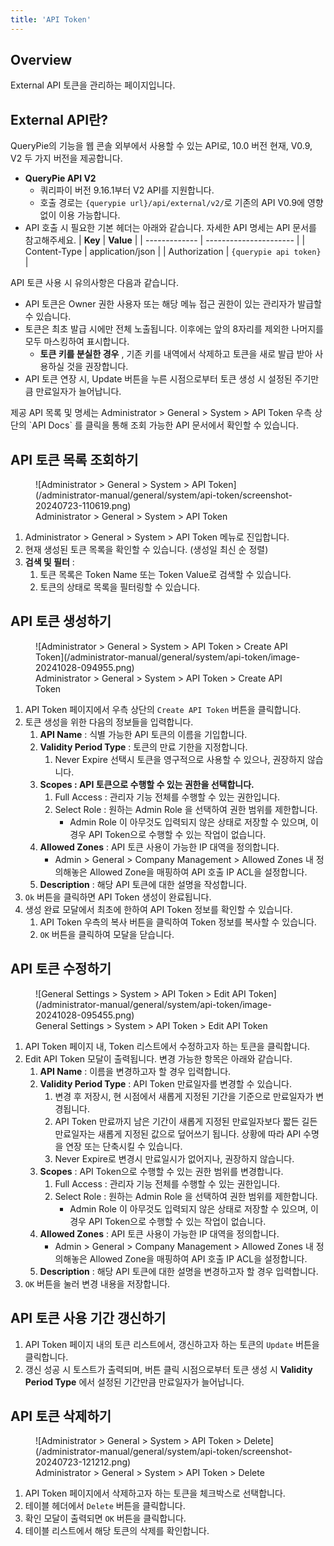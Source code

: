 ```yaml
---
title: 'API Token'
---
```



## Overview

External API 토큰을 관리하는 페이지입니다.


## External API란?

QueryPie의 기능을 웹 콘솔 외부에서 사용할 수 있는 API로, 10.0 버전 현재, V0.9, V2 두 가지 버전을 제공합니다.

*  **QueryPie API V2** 
    * 쿼리파이 버전 9.16.1부터 V2 API를 지원합니다.
    * 호출 경로는 `{querypie url}/api/external/v2/`로 기존의 API V0.9에 영향 없이 이용 가능합니다. 
* API 호출 시 필요한 기본 헤더는 아래와 같습니다. 자세한 API 명세는 API 문서를 참고해주세요.
|  **Key**      |  **Value**             |
| ------------- | ---------------------- |
| Content-Type  | application/json       |
| Authorization | `{querypie api token}` |

API 토큰 사용 시 유의사항은 다음과 같습니다.

* API 토큰은 Owner 권한 사용자 또는 해당 메뉴 접근 권한이 있는 관리자가 발급할 수 있습니다.
* 토큰은 최초 발급 시에만 전체 노출됩니다. 이후에는 앞의 8자리를 제외한 나머지를 모두 마스킹하여 표시합니다. 
    *  **토큰 키를 분실한 경우** , 기존 키를 내역에서 삭제하고 토큰을 새로 발급 받아 사용하실 것을 권장합니다. 
* API 토큰 연장 시, Update 버튼을 누른 시점으로부터 토큰 생성 시 설정된 주기만큼 만료일자가 늘어납니다. 

<Callout type="info">
제공 API 목록 및 명세는 Administrator &gt; General &gt; System &gt; API Token 우측 상단의 `API Docs` 를 클릭을 통해 조회 가능한 API 문서에서 확인할 수 있습니다.
</Callout>


## API 토큰 목록 조회하기

<figure data-layout="center" data-align="center">
![Administrator &gt; General &gt; System &gt; API Token](/administrator-manual/general/system/api-token/screenshot-20240723-110619.png)
<figcaption>
Administrator &gt; General &gt; System &gt; API Token
</figcaption>
</figure>

1. Administrator &gt; General &gt; System &gt; API Token 메뉴로 진입합니다.
2. 현재 생성된 토큰 목록을 확인할 수 있습니다. (생성일 최신 순 정렬)
3.  **검색 및 필터** :
    1. 토큰 목록은 Token Name 또는 Token Value로 검색할 수 있습니다.
    2. 토큰의 상태로 목록을 필터링할 수 있습니다.


## API 토큰 생성하기

<figure data-layout="center" data-align="center">
![Administrator &gt; General &gt; System &gt; API Token &gt; Create API Token](/administrator-manual/general/system/api-token/image-20241028-094955.png)
<figcaption>
Administrator &gt; General &gt; System &gt; API Token &gt; Create API Token
</figcaption>
</figure>

1. API Token 페이지에서 우측 상단의 `Create API Token` 버튼을 클릭합니다.
2. 토큰 생성을 위한 다음의 정보들을 입력합니다. 
    1.  **API Name**  : 식별 가능한 API 토큰의 이름을 기입합니다. 
    2.  **Validity Period Type** : 토큰의 만료 기한을 지정합니다. 
        1. Never Expire 선택시 토큰을 영구적으로 사용할 수 있으나, 권장하지 않습니다. 
    3.  **Scopes : API 토큰으로 수행할 수 있는 권한을 선택합니다.** 
        1. Full Access : 관리자 기능 전체를 수행할 수 있는 권한입니다.
        2. Select Role : 원하는 Admin Role 을 선택하여 권한 범위를 제한합니다.
            * Admin Role 이 아무것도 입력되지 않은 상태로 저장할 수 있으며, 이 경우 API Token으로 수행할 수 있는 작업이 없습니다.
    4.  **Allowed Zones**  : API 토큰 사용이 가능한 IP 대역을 정의합니다. 
        *  Admin &gt; General &gt; Company Management &gt; Allowed Zones 내 정의해놓은 Allowed Zone을 매핑하여 API 호출 IP ACL을 설정합니다. 
    5.  **Description**  : 해당 API 토큰에 대한 설명을 작성합니다. 
3. `Ok` 버튼을 클릭하면 API Token 생성이 완료됩니다. 
4. 생성 완료 모달에서 최초에 한하여 API Token 정보를 확인할 수 있습니다.
    1. API Token 우측의 복사 버튼을 클릭하여 Token 정보를 복사할 수 있습니다.
    2. `OK` 버튼을 클릭하여 모달을 닫습니다.


## API 토큰 수정하기

<figure data-layout="center" data-align="center">
![General Settings &gt; System &gt; API Token &gt; Edit API Token](/administrator-manual/general/system/api-token/image-20241028-095455.png)
<figcaption>
General Settings &gt; System &gt; API Token &gt; Edit API Token
</figcaption>
</figure>

1. API Token 페이지 내, Token 리스트에서 수정하고자 하는 토큰을 클릭합니다.
2. Edit API Token 모달이 출력됩니다. 변경 가능한 항목은 아래와 같습니다.
    1.  **API Name** : 이름을 변경하고자 할 경우 입력합니다. 
    2.  **Validity Period Type** : API Token 만료일자를 변경할 수 있습니다. 
        1. 변경 후 저장시, 현 시점에서 새롭게 지정된 기간을 기준으로 만료일자가 변경됩니다. 
        2. API Token 만료까지 남은 기간이 새롭게 지정된 만료일자보다 짧든 길든 만료일자는 새롭게 지정된 값으로 덮어쓰기 됩니다. 상황에 따라 API 수명을 연장 또는 단축시킬 수 있습니다.
        3. Never Expire로 변경시 만료일시가 없어지나, 권장하지 않습니다.
    3.  **Scopes**  : API Token으로 수행할 수 있는 권한 범위를 변경합니다.
        1. Full Access : 관리자 기능 전체를 수행할 수 있는 권한입니다.
        2. Select Role : 원하는 Admin Role 을 선택하여 권한 범위를 제한합니다.
            * Admin Role 이 아무것도 입력되지 않은 상태로 저장할 수 있으며, 이 경우 API Token으로 수행할 수 있는 작업이 없습니다.
    4.  **Allowed Zones**  : API 토큰 사용이 가능한 IP 대역을 정의합니다. 
        *  Admin &gt; General &gt; Company Management &gt; Allowed Zones 내 정의해놓은 Allowed Zone을 매핑하여 API 호출 IP ACL을 설정합니다. 
    5.  **Description**  : 해당 API 토큰에 대한 설명을 변경하고자 할 경우 입력합니다. 
3. `OK` 버튼을 눌러 변경 내용을 저장합니다.


## API 토큰 사용 기간 갱신하기

1. API Token 페이지 내의 토큰 리스트에서, 갱신하고자 하는 토큰의 `Update` 버튼을 클릭합니다.
2. 갱신 성공 시 토스트가 출력되며, 버튼 클릭 시점으로부터 토큰 생성 시  **Validity Period Type** 에서 설정된 기간만큼 만료일자가 늘어납니다.


## API 토큰 삭제하기

<figure data-layout="center" data-align="center">
![Administrator &gt; General &gt; System &gt; API Token &gt; Delete](/administrator-manual/general/system/api-token/screenshot-20240723-121212.png)
<figcaption>
Administrator &gt; General &gt; System &gt; API Token &gt; Delete
</figcaption>
</figure>

1. API Token 페이지에서 삭제하고자 하는 토큰을 체크박스로 선택합니다.
2. 테이블 헤더에서 `Delete` 버튼을 클릭합니다.
3. 확인 모달이 출력되면 `OK` 버튼을 클릭합니다.
4. 테이블 리스트에서 해당 토큰의 삭제를 확인합니다.
